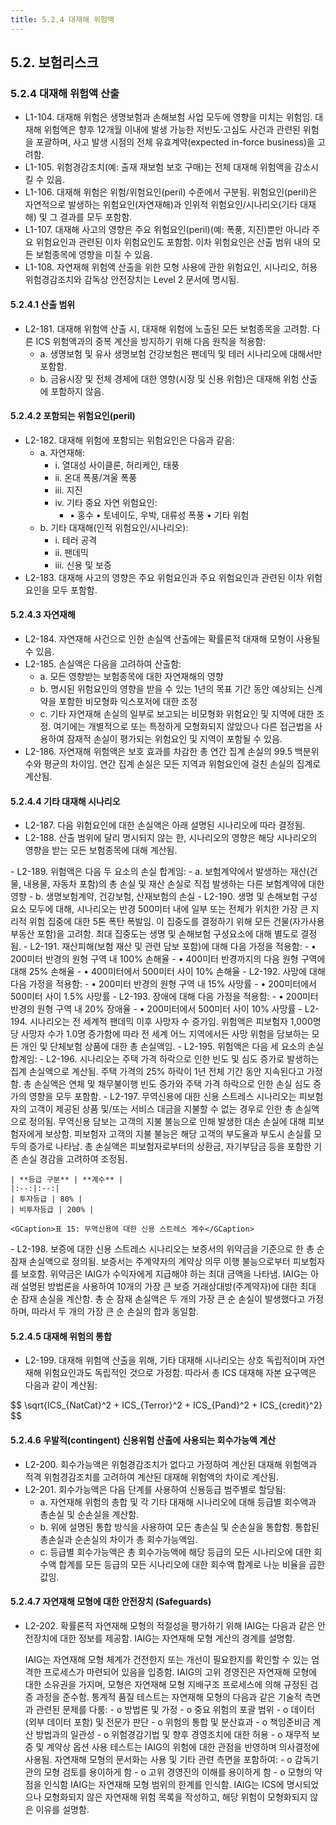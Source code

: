 ```yaml
---
title: 5.2.4 대재해 위험액
---
```

## 5.2. 보험리스크 
### 5.2.4 대재해 위험액 산출
- L1-104. 대재해 위험은 생명보험과 손해보험 사업 모두에 영향을 미치는 위험임. 대재해 위험액은 향후 12개월 이내에 발생 가능한 저빈도·고심도 사건과 관련된 위험을 포괄하며, 사고 발생 시점의 전체 유효계약(expected in-force business)을 고려함.
- L1-105. 위험경감조치(예: 출재 재보험 보호 구매)는 전체 대재해 위험액을 감소시킬 수 있음.
- L1-106. 대재해 위험은 위험/위험요인(peril) 수준에서 구분됨. 위험요인(peril)은 자연적으로 발생하는 위험요인(자연재해)과 인위적 위험요인/시나리오(기타 대재해) 및 그 결과를 모두 포함함.
- L1-107. 대재해 사고의 영향은 주요 위험요인(peril)(예: 폭풍, 지진)뿐만 아니라 주요 위험요인과 관련된 이차 위험요인도 포함함. 이차 위험요인은 산출 범위 내의 모든 보험종목에 영향을 미칠 수 있음.
- L1-108. 자연재해 위험액 산출을 위한 모형 사용에 관한 위험요인, 시나리오, 허용 위험경감조치와 감독상 안전장치는 Level 2 문서에 명시됨.

#### 5.2.4.1 산출 범위
- L2-181. 대재해 위험액 산출 시, 대재해 위험에 노출된 모든 보험종목을 고려함. 다른 ICS 위험액과의 중복 계산을 방지하기 위해 다음 원칙을 적용함:
  - a. 생명보험 및 유사 생명보험 건강보험은 팬데믹 및 테러 시나리오에 대해서만 포함함.
  - b. 금융시장 및 전체 경제에 대한 영향(시장 및 신용 위험)은 대재해 위험 산출에 포함하지 않음.

#### 5.2.4.2 포함되는 위험요인(peril)
- L2-182. 대재해 위험에 포함되는 위험요인은 다음과 같음:
  - a. 자연재해:
    - i. 열대성 사이클론, 허리케인, 태풍
    - ii. 온대 폭풍/겨울 폭풍
    - iii. 지진
    - iv. 기타 중요 자연 위험요인:
      - • 홍수
      • 토네이도, 우박, 대류성 폭풍
      • 기타 위험
  - b. 기타 대재해(인적 위험요인/시나리오):
    - i. 테러 공격
    - ii. 팬데믹
    - iii. 신용 및 보증
- L2-183. 대재해 사고의 영향은 주요 위험요인과 주요 위험요인과 관련된 이차 위험요인을 모두 포함함.

#### 5.2.4.3 자연재해
- L2-184. 자연재해 사건으로 인한 손실액 산출에는 확률론적 대재해 모형이 사용될 수 있음.
- L2-185. 손실액은 다음을 고려하여 산출함:
  - a. 모든 영향받는 보험종목에 대한 자연재해의 영향
  - b. 명시된 위험요인의 영향을 받을 수 있는 1년의 목표 기간 동안 예상되는 신계약을 포함한 비모형화 익스포저에 대한 조정
  - c. 기타 자연재해 손실의 일부로 보고되는 비모형화 위험요인 및 지역에 대한 조정. 여기에는 개별적으로 또는 특정하게 모형화되지 않았으나 다른 접근법을 사용하여 잠재적 손실이 평가되는 위험요인 및 지역이 포함될 수 있음.
- L2-186. 자연재해 위험액은 보호 효과를 차감한 총 연간 집계 손실의 99.5 백분위수와 평균의 차이임. 연간 집계 손실은 모든 지역과 위험요인에 걸친 손실의 집계로 계산됨.

#### 5.2.4.4 기타 대재해 시나리오
- L2-187. 다음 위험요인에 대한 손실액은 아래 설명된 시나리오에 따라 결정됨.
- L2-188. 산출 범위에 달리 명시되지 않는 한, 시나리오의 영향은 해당 시나리오의 영향을 받는 모든 보험종목에 대해 계산됨.

<TabView>
<TabPanel header="1) 테러 공격 ">
  - L2-189. 위험액은 다음 두 요소의 손실 합계임:
    - a. 보험계약에서 발생하는 재산(건물, 내용물, 자동차 포함)의 총 손실 및 재산 손실로 직접 발생하는 다른 보험계약에 대한 영향
    - b. 생명보험계약, 건강보험, 산재보험의 손실
  - L2-190. 생명 및 손해보험 구성요소 모두에 대해, 시나리오는 반경 500미터 내에 일부 또는 전체가 위치한 가장 큰 지리적 위험 집중에 대한 5톤 폭탄 폭발임. 이 집중도를 결정하기 위해 모든 건물(자가사용 부동산 포함)을 고려함. 최대 집중도는 생명 및 손해보험 구성요소에 대해 별도로 결정됨.
  - L2-191. 재산피해(보험 재산 및 관련 담보 포함)에 대해 다음 가정을 적용함:
    - • 200미터 반경의 원형 구역 내 100% 손해율
    - • 400미터 반경까지의 다음 원형 구역에 대해 25% 손해율
    - • 400미터에서 500미터 사이 10% 손해율
  - L2-192. 사망에 대해 다음 가정을 적용함:
    - • 200미터 반경의 원형 구역 내 15% 사망률
    - • 200미터에서 500미터 사이 1.5% 사망률
  - L2-193. 장애에 대해 다음 가정을 적용함:
    - • 200미터 반경의 원형 구역 내 20% 장애율
    - • 200미터에서 500미터 사이 10% 사망률

</TabPanel>
<TabPanel header="2) 팬데믹 ">
  - L2-194. 시나리오는 전 세계적 팬데믹 이후 사망자 수 증가임. 위험액은 피보험자 1,000명당 사망자 수가 1.0명 증가함에 따라 전 세계 어느 지역에서든 사망 위험을 담보하는 모든 개인 및 단체보험 상품에 대한 총 손실액임.

</TabPanel>
<TabPanel header="3) 신용 및 보증 ">
  - L2-195. 위험액은 다음 세 요소의 손실 합계임:

  <Accordion activeIndex={[0]}>
  <AccordionTab header="a) 모기지보험 ">
    - L2-196. 시나리오는 주택 가격 하락으로 인한 빈도 및 심도 증가로 발생하는 집계 손실액으로 계산됨. 주택 가격의 25% 하락이 1년 전체 기간 동안 지속된다고 가정함. 총 손실액은 연체 및 채무불이행 빈도 증가와 주택 가격 하락으로 인한 손실 심도 증가의 영향을 모두 포함함.
        
  </AccordionTab>
  <AccordionTab header="b) 무역신용 ">
    - L2-197. 무역신용에 대한 신용 스트레스 시나리오는 피보험자의 고객이 제공된 상품 및/또는 서비스 대금을 지불할 수 없는 경우로 인한 총 손실액으로 정의됨. 무역신용 담보는 고객의 지불 불능으로 인해 발생한 대손 손실에 대해 피보험자에게 보상함. 피보험자 고객의 지불 불능은 해당 고객의 부도율과 부도시 손실률 모두의 증가로 나타남. 총 손실액은 피보험자로부터의 상환금, 자기부담금 등을 포함한 기존 손실 경감을 고려하여 조정됨.

    | **등급 구분** | **계수** |
    |:--:|:--:|
    | 투자등급 | 80% |
    | 비투자등급 | 200% |

    <GCaption>표 15: 무역신용에 대한 신용 스트레스 계수</GCaption>
        
  </AccordionTab>
  <AccordionTab header="c) 보증 ">
    - L2-198. 보증에 대한 신용 스트레스 시나리오는 보증서의 위약금을 기준으로 한 총 순 잠재 손실액으로 정의됨. 보증서는 주계약자의 계약상 의무 이행 불능으로부터 피보험자를 보호함. 위약금은 IAIG가 수익자에게 지급해야 하는 최대 금액을 나타냄. IAIG는 아래 설명된 방법론을 사용하여 10개의 가장 큰 보증 거래상대방(주계약자)에 대한 최대 순 잠재 손실을 계산함. 총 순 잠재 손실액은 두 개의 가장 큰 순 손실이 발생했다고 가정하며, 따라서 두 개의 가장 큰 순 손실의 합과 동일함.
        
  </AccordionTab>
  </Accordion>

</TabPanel>
</TabView>


#### 5.2.4.5 대재해 위험의 통합
- L2-199. 대재해 위험액 산출을 위해, 기타 대재해 시나리오는 상호 독립적이며 자연재해 위험요인과도 독립적인 것으로 가정함. 따라서 총 ICS 대재해 자본 요구액은 다음과 같이 계산됨:
<GMath title = "ICS_Cat">
$$
\sqrt{ICS_{NatCat}^2 + ICS_{Terror}^2 + ICS_{Pand}^2 + ICS_{credit}^2}
$$
</GMath>

#### 5.2.4.6 우발적(contingent) 신용위험 산출에 사용되는 회수가능액 계산
- L2-200. 회수가능액은 위험경감조치가 없다고 가정하여 계산된 대재해 위험액과 적격 위험경감조치를 고려하여 계산된 대재해 위험액의 차이로 계산됨.
- L2-201. 회수가능액은 다음 단계를 사용하여 신용등급 범주별로 할당됨:
  - a. 자연재해 위험의 총합 및 각 기타 대재해 시나리오에 대해 등급별 회수액과 총손실 및 순손실을 계산함.
  - b. 위에 설명된 통합 방식을 사용하여 모든 총손실 및 순손실을 통합함. 통합된 총손실과 순손실의 차이가 총 회수가능액임.
  - c. 등급별 회수가능액은 총 회수가능액에 해당 등급의 모든 시나리오에 대한 회수액 합계를 모든 등급의 모든 시나리오에 대한 회수액 합계로 나눈 비율을 곱한 값임.

#### 5.2.4.7 자연재해 모형에 대한 안전장치 (Safeguards)

- L2-202. 확률론적 자연재해 모형의 적절성을 평가하기 위해 IAIG는 다음과 같은 안전장치에 대한 정보를 제공함.
  <Accordion activeIndex={[0]}>
  <AccordionTab header="안전장치 1 – 적용 범위 설명 ">
    IAIG는 자연재해 모형 계산의 경계를 설명함.
        
  </AccordionTab>
  <AccordionTab header="안전장치 2 – 검증 ">
    IAIG는 자연재해 모형 체계가 건전한지 또는 개선이 필요한지를 확인할 수 있는 엄격한 프로세스가 마련되어 있음을 입증함.
        
  </AccordionTab>
  <AccordionTab header="안전장치 3 – 고위 경영진의 승인 ">
    IAIG의 고위 경영진은 자연재해 모형에 대한 소유권을 가지며, 모형은 자연재해 모형 지배구조 프로세스에 의해 규정된 검증 과정을 준수함.
        
  </AccordionTab>
  <AccordionTab header="안전장치 4 – 통계적 품질 테스트 ">
    통계적 품질 테스트는 자연재해 모형의 다음과 같은 기술적 측면과 관련된 문제를 다룸:
      - o 방법론 및 가정
      - o 중요 위험의 포괄 범위
      - o 데이터(외부 데이터 포함) 및 전문가 판단
      - o 위험의 통합 및 분산효과
      - o 책임준비금 계산 방법과의 일관성
      - o 위험경감기법 및 향후 경영조치에 대한 허용
      - o 재무적 보증 및 계약상 옵션
        
  </AccordionTab>
  <AccordionTab header="안전장치 5 – 사용 테스트 및 지배구조 ">
    사용 테스트는 IAIG의 위험에 대한 관점을 반영하며 의사결정에 사용됨.

  </AccordionTab>
  <AccordionTab header="안전장치 6 – 문서화 기준 ">
    자연재해 모형의 문서화는 사용 및 기타 관련 측면을 포함하여:
      - o 감독기관의 모형 검토를 용이하게 함
      - o 고위 경영진의 이해를 용이하게 함
      - o 모형의 약점을 인식함
        
  </AccordionTab>
  <AccordionTab header="안전장치 7 – 모형화되지 않은 대재해 위험 원천 목록 ">
    IAIG는 자연재해 모형 범위의 한계를 인식함. IAIG는 ICS에 명시되었으나 모형화되지 않은 자연재해 위험 목록을 작성하고, 해당 위험이 모형화되지 않은 이유를 설명함.      
  </AccordionTab>
  </Accordion>
